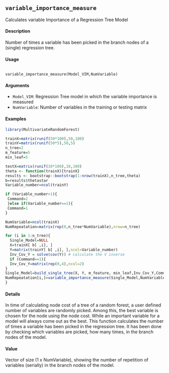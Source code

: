 ## ``variable_importance_measure``
Calculates variable Importance of a Regression Tree Model

#### Description
Number of times a variable has been picked in the branch nodes of a (single) regression tree.

#### Usage 
<pre><code>
variable_importance_measure(Model_VIM,NumVariable)
</code></pre>

#### Arguments
* ``Model_VIM``: Regression Tree model in which the variable importance is measured
* ``NumVariable``: Number of variables in the training or testing matrix

#### Examples 
```r
library(MultivariateRandomForest)

trainX=matrix(runif(50*100),50,100)
trainY=matrix(runif(50*5),50,5)
n_tree=2
m_feature=5
min_leaf=5

testX=matrix(runif(10*100),10,100)
theta <- function(trainX){trainX}
results <- bootstrap::bootstrap(1:nrow(trainX),n_tree,theta)
b=results$thetastar
Variable_number=ncol(trainY)

if (Variable_number>1){
 Command=2
 }else if(Variable_number==1){
 Command=1
}

NumVariable=ncol(trainX)
NumRepeatation=matrix(rep(0,n_tree*NumVariable),nrow=n_tree)

for (i in 1:n_tree){
  Single_Model=NULL
  X=trainX[ b[ ,i], ]
  Y=matrix(trainY[ b[ ,i], ],ncol=Variable_number)
  Inv_Cov_Y = solve(cov(Y)) # calculate the V inverse
  if (Command==1){
  Inv_Cov_Y=matrix(rep(0,4),ncol=2)
}
Single_Model=build_single_tree(X, Y, m_feature, min_leaf,Inv_Cov_Y,Command)
NumRepeatation[i,]=variable_importance_measure(Single_Model,NumVariable)
}
```

#### Details

In time of calculating node cost of a tree of a random forest, a user defined number of variables are
randomly picked. Among this, the best variable is chosen for the node using the node cost. While
an important variable for a model will always come out as the best. This function calculates the
number of times a variable has been picked in the regression tree. It has been done by checking
which variables are picked, how many times, in the branch nodes of the model.

#### Value

Vector of size (1 x NumVariable), showing the number of repetition of variables (serially) in the
branch nodes of the model.

